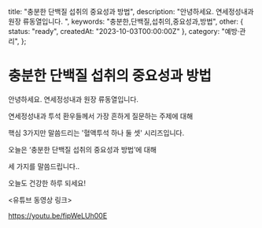   title: "충분한 단백질 섭취의 중요성과 방법",
  description: "안녕하세요. 연세정성내과 원장 류동열입니다. ",
  keywords: "충분한,단백질,섭취의,중요성과,방법",
  other: { status: "ready", createdAt: "2023-10-03T00:00:00Z" },
  category: "예방·관리",
};

# 충분한 단백질 섭취의 중요성과 방법

안녕하세요. 연세정성내과 원장 류동열입니다.

연세정성내과 투석 환우들께서 가장 흔하게 질문하는 주제에 대해

핵심 3가지만 말씀드리는 '혈액투석 하나 둘 셋' 시리즈입니다.

오늘은 ‘충분한 단백질 섭취의 중요성과 방법’에 대해

세 가지를 말씀드립니다..

오늘도 건강한 하루 되세요!

&lt;유튜브 동영상 링크&gt;

https://youtu.be/fipWeLUh00E
